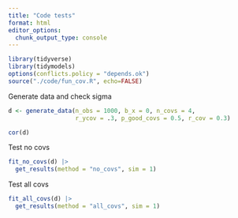 ```yaml
---
title: "Code tests"
format: html
editor_options: 
  chunk_output_type: console
---
```


```r
library(tidyverse)
library(tidymodels)
options(conflicts.policy = "depends.ok")
source("./code/fun_cov.R", echo=FALSE)
```


Generate data and check sigma
```r
d <- generate_data(n_obs = 1000, b_x = 0, n_covs = 4, 
                   r_ycov = .3, p_good_covs = 0.5, r_cov = 0.3)

cor(d)
```

Test no covs
```r
fit_no_covs(d) |> 
  get_results(method = "no_covs", sim = 1)
```


Test all covs
```r
fit_all_covs(d) |> 
  get_results(method = "all_covs", sim = 1)
```

